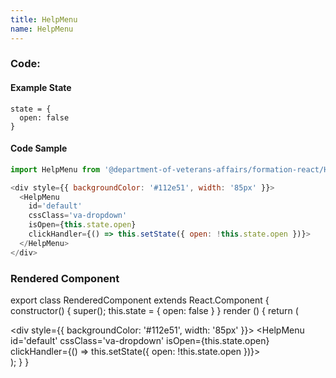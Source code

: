 ```yaml
---
title: HelpMenu
name: HelpMenu
---
```



### Code:

#### Example State
```
state = {
  open: false
}
```

#### Code Sample
```javascript
import HelpMenu from '@department-of-veterans-affairs/formation-react/HelpMenu'

<div style={{ backgroundColor: '#112e51', width: '85px' }}>
  <HelpMenu
    id='default'
    cssClass='va-dropdown'
    isOpen={this.state.open}
    clickHandler={() => this.setState({ open: !this.state.open })}>
  </HelpMenu>
</div>
```

### Rendered Component

export class RenderedComponent extends React.Component {
  constructor() {
    super();
    this.state = {
      open: false
    }
  }
  render () {
    return (
      <div className="rendered-component">
        <div style={{ backgroundColor: '#112e51', width: '85px' }}>
          <HelpMenu
            id='default'
            cssClass='va-dropdown'
            isOpen={this.state.open}
            clickHandler={() => this.setState({ open: !this.state.open })}>
          </HelpMenu>
        </div>
      </div>
    );
  }
}

<RenderedComponent />
